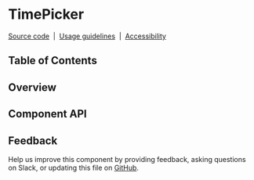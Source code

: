 
# TimePicker

[Source code](https://github.com/carbon-design-system/carbon/tree/main/packages/react/src/components/TimePicker)
&nbsp;|&nbsp;
[Usage guidelines](https://www.carbondesignsystem.com/components/date-picker/usage#time-picker)
&nbsp;|&nbsp;
[Accessibility](https://www.carbondesignsystem.com/components/date-picker/accessibility)

## Table of Contents

## Overview

## Component API

<ArgTypes />

## Feedback

Help us improve this component by providing feedback, asking questions on Slack,
or updating this file on
[GitHub](https://github.com/carbon-design-system/carbon/edit/main/packages/react/src/components/TimePicker/TimePicker.mdx).
